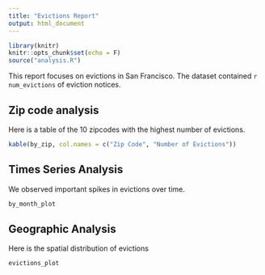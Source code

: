 ```yaml
---
title: "Evictions Report"
output: html_document
---
```


```r
library(knitr)
knitr::opts_chunk$set(echo = F)
source("analysis.R")
```

This report focuses on evictions in San Francisco. The dataset contained `r num_evictions` of eviction notices.

## Zip code analysis
Here is a table of the 10 zipcodes with the highest number of evictions.


```r
kable(by_zip, col.names = c("Zip Code", "Number of Evictions"))
```

## Times Series Analysis 
We observed important spikes in evictions over time.

```r
by_month_plot
```

## Geographic Analysis
Here is the spatial distribution of evictions

```r
evictions_plot
```
